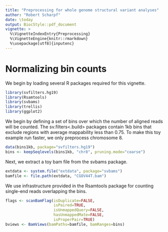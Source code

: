 ```yaml
---
title: "Preprocessing for whole genome structural variant analyses"
author: "Robert Scharpf"
date: \today
output: BiocStyle::pdf_document
vignette: >
  %\VignetteIndexEntry{Preprocessing}
  %\VignetteEngine{knitr::rmarkdown}
  %\usepackage[utf8]{inputenc} 
---
```


# Normalizing bin counts

We begin by loading several R packages required for this vignette.

```r
library(svfilters.hg19)
library(Rsamtools)
library(svbams)
library(trellis)
library(ggplot2)
```

We begin by defining a set of bins over which the number of aligned reads will be counted.  The sv.filters<.build> packages contain 1kb bins that exclude regions with average mappability less than 0.75.
To make this toy example run faster, we only preprocess chromosome 8.

```r
data(bins1kb, package="svfilters.hg19")
bins <- keepSeqlevels(bins1kb, "chr8", pruning.mode="coarse")
```

Next, we extract a toy bam file from the svbams package.

```r
extdata <- system.file("extdata", package="svbams")
bamfile <- file.path(extdata, "CGOV44T.bam")
```

We use infrastructure provided in the Rsamtools package for counting single-end reads overlapping the bins.


```r
flags <- scanBamFlag(isDuplicate=FALSE,
                     isPaired=TRUE,
                     isUnmappedQuery=FALSE,
                     hasUnmappedMate=FALSE,
                     isProperPair=TRUE)
bviews <- BamViews(bamPaths=bamfile, bamRanges=bins)
bins$cnt <- binnedCounts(bviews)
bins <- bins[ bins$cnt > 0 ]
```

Next, we log-transform the raw counts and correct for GC content by loess. As a random subset of the genome is selected to model GC biases, we set a seed in the following code chunk for reproducibility.

```r
bins$std_cnt <- binNormalize(bins)
set.seed(123)
bins$gc_adj <- binGCCorrect(bins)
```

At this stage, it is a good idea to plot the data.  When many samples are available, differences between groups of samples (batch effects) can be visualized and addressed at this stage.

```r
dat <- data.frame(chr = "chr8", start=start(bins),
                  end=end(bins), log2_ratio=bins$gc_adj)
dat <- dat[!is.na(dat$log2_ratio), ]
ggplot(dat)  +
  geom_point(aes(start, log2_ratio), size = 1) +
  xlab("Coordinate") +
  ylab("log2 normalized counts") +
  coord_cartesian(ylim=c(-4, 1)) +
  geom_hline(yintercept=0)
```

If one or more normal controls are available, the bin-counts can be further corrected by the bin-wise medians from normals.  This is particularly helpful for capture-based sequencing where bins are often of variable width.

